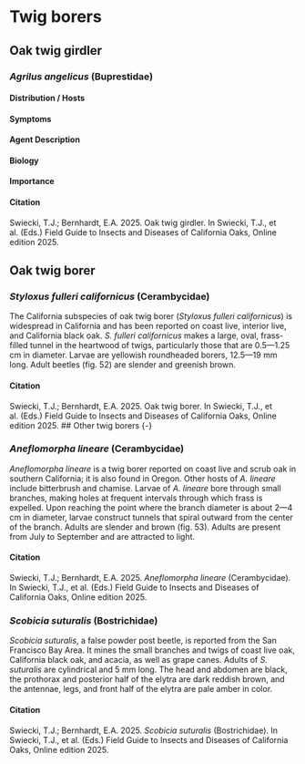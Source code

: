 # Twig borers {#twigborer}

## Oak twig girdler {-}

### *Agrilus angelicus* (Buprestidae) {-}

#### Distribution / Hosts {-}

#### Symptoms {-}

#### Agent Description {-}

#### Biology {-}

#### Importance {-}

#### Citation {-}

Swiecki, T.J.; Bernhardt, E.A. 2025. Oak twig girdler. In Swiecki, T.J., et al. (Eds.) Field Guide to Insects and Diseases of California Oaks, Online edition 2025.

## Oak twig borer {-}

### *Styloxus fulleri californicus* (Cerambycidae) {-}

The California subspecies of oak twig borer (*Styloxus fulleri californicus*) is widespread in California and has been reported on coast live, interior live, and California black oak.  *S. fulleri californicus* makes a large, oval, frass-filled tunnel in the heartwood of twigs, particularly those that are 0.5—1.25 cm in diameter.  Larvae are yellowish roundheaded borers, 12.5—19 mm long.  Adult beetles (fig. 52) are slender and greenish brown.

#### Citation {-}

Swiecki, T.J.; Bernhardt, E.A. 2025. Oak twig borer. In Swiecki, T.J., et al. (Eds.) Field Guide to Insects and Diseases of California Oaks, Online edition 2025.
## Other twig borers {-}

### *Aneflomorpha lineare* (Cerambycidae) {-}

*Aneflomorpha lineare* is a twig borer reported on coast live and scrub oak in southern California; it is also found in Oregon.  Other hosts of *A. lineare* include bitterbrush and chamise.  Larvae of *A. lineare* bore through small branches, making holes at frequent intervals through which frass is expelled.  Upon reaching the point where the branch diameter is about 2—4 cm in diameter, larvae construct tunnels that spiral outward from the center of the branch.  Adults are slender and brown (fig. 53).  Adults are present from July to September and are attracted to light. 

#### Citation {-}

Swiecki, T.J.; Bernhardt, E.A. 2025. *Aneflomorpha lineare* (Cerambycidae). In Swiecki, T.J., et al. (Eds.) Field Guide to Insects and Diseases of California Oaks, Online edition 2025.

### *Scobicia suturalis* (Bostrichidae) {-}

*Scobicia suturalis*, a false powder post beetle, is reported from the San Francisco Bay Area.  It mines the small branches and twigs of coast live oak, California black oak, and acacia, as well as grape canes.  Adults of *S. suturalis* are cylindrical and 5 mm long.  The head and abdomen are black, the prothorax and posterior half of the elytra are dark reddish brown, and the antennae, legs, and front half of the elytra are pale amber in color.

#### Citation {-}

Swiecki, T.J.; Bernhardt, E.A. 2025. *Scobicia suturalis* (Bostrichidae). In Swiecki, T.J., et al. (Eds.) Field Guide to Insects and Diseases of California Oaks, Online edition 2025.
